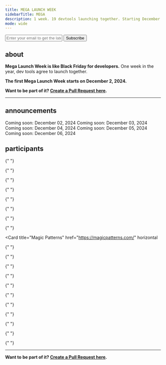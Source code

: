 ```yaml
---
title: MEGA LAUNCH WEEK
sidebarTitle: MEGA
description: 1 week. 19 devtools launching together. Starting December 2, 2024.
mode: wide
---
```


<form
  action="https://buttondown.com/api/emails/embed-subscribe/launchweek.dev"
  method="post"
  target="popupwindow"
  onsubmit="window.open('https://buttondown.com/launchweek.dev', 'popupwindow')"
  class="embeddable-buttondown-form"
>
  <input
    type="email"
    name="email"
    placeholder="Enter your email to get the latest updates"
    id="bd-email"
  />
  <input type="submit" value="Subscribe" />
</form>

## about

**Mega Launch Week is like Black Friday for developers.** One week in the year, dev tools agree to launch together.

**The first Mega Launch Week starts on December 2, 2024.**

<CardGroup cols={2}>
  <Card
    title="Watch on GitHub"
    icon="github"
    href="https://git.new/lw"
    horizontal
  ></Card>
  <Card
    title="Follow on X"
    icon="x-twitter"
    href="https://x.com/launchweekdev"
    horizontal
  ></Card>
</CardGroup>

**Want to be part of it? [Create a Pull Request here](https://git.new/lw).**

---

## announcements

<Tabs>
  <Tab title="Mon">
    <Card icon="calendar" horizontal>
      Coming soon: December 02, 2024
    </Card>
  </Tab>
  <Tab title="Tue">
    <Card icon="calendar" horizontal>
      Coming soon: December 03, 2024
    </Card>
  </Tab>
  <Tab title="Wed">
    <Card icon="calendar" horizontal>
      Coming soon: December 04, 2024
    </Card>
  </Tab>
  <Tab title="Thu">
    <Card icon="calendar" horizontal>
      Coming soon: December 05, 2024
    </Card>
  </Tab>
  <Tab title="Fri">
    <Card icon="calendar" horizontal>
      Coming soon: December 06, 2024
    </Card>
  </Tab>
</Tabs>

## participants

<CardGroup cols={4}>
  <Card title="Supabase" href="https://supabase.com" horizontal>
  </Card>

{" "}

<Card title="Trigger.dev" href="https://trigger.dev/" horizontal></Card>

{" "}

<Card title="AirPinpoint" href="https://airpinpoint.com/" horizontal></Card>

{" "}

<Card title="Andi" href="https://andisearch.com/" horizontal></Card>

{" "}

<Card title="Ellipsis" href="https://ellipsis.dev/" horizontal></Card>

{" "}

<Card title="Jamsocket" href="https://jamsocket.com/" horizontal></Card>

{" "}

<Card title="KeyHippo" href="https://www.keyhippo.com/" horizontal></Card>

{" "}

<Card title="Laminar" href="https://www.lmnr.ai/" horizontal></Card>

{" "}

<Card
  title="Magic Patterns"
  href="https://magicpatterns.com/"
  horizontal
></Card>

{" "}

<Card title="OpenInt" href="https://openint.dev/" horizontal></Card>

{" "}

<Card title="Periskope" href="https://periskope.app/" horizontal></Card>

{" "}

<Card title="Propel" href="https://www.propeldata.com/" horizontal></Card>

{" "}

<Card title="PropelAuth" href="https://www.propelauth.com/" horizontal></Card>

{" "}

<Card title="Quivr" href="https://quivr.com/" horizontal></Card>

{" "}

<Card title="Stack Auth" href="https://stack-auth.com/" horizontal></Card>

{" "}

<Card title="Tempo Labs" href="https://tempolabs.ai/" horizontal></Card>

{" "}

<Card title="Outerbase" href="https://outerbase.com/" horizontal></Card>

{" "}

<Card title="Speakeasy" href="https://speakeasy.com/" horizontal></Card>

{" "}

<Card title="Pinecone" href="https://www.pinecone.io/" horizontal></Card>

{" "}

<Card title="Beam.cloud" href="https://beam.cloud/" horizontal></Card>

</CardGroup>

---

<CardGroup cols={2}>
  <Card
    title="Watch on GitHub"
    icon="github"
    href="https://git.new/lw"
    horizontal
  ></Card>
  <Card
    title="Follow on X"
    icon="x-twitter"
    href="https://x.com/launchweekdev"
    horizontal
  ></Card>
</CardGroup>

**Want to be part of it? [Create a Pull Request here](https://git.new/lw).**
